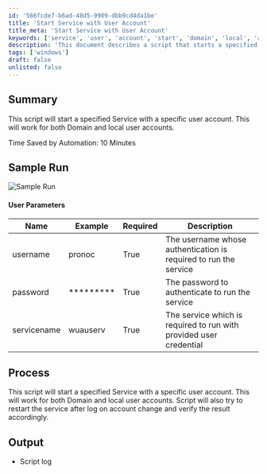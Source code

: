```yaml
---
id: '566fcde7-b6ad-48d5-9909-dbb9cd4da1be'
title: 'Start Service with User Account'
title_meta: 'Start Service with User Account'
keywords: ['service', 'user', 'account', 'start', 'domain', 'local', 'authentication']
description: 'This document describes a script that starts a specified service using a specific user account, applicable for both domain and local user accounts. It includes user parameters, process details, and output logs for effective service management.'
tags: ['windows']
draft: false
unlisted: false
---
```

## Summary

This script will start a specified Service with a specific user account. This will work for both Domain and local user accounts.

Time Saved by Automation: 10 Minutes

## Sample Run

![Sample Run](../../../static/img/Windows---Run-Service-as-Specified-User/image_1.png)

#### User Parameters

| Name        | Example   | Required | Description                                                             |
|-------------|-----------|----------|-------------------------------------------------------------------------|
| username    | pronoc    | True     | The username whose authentication is required to run the service        |
| password    | ********* | True     | The password to authenticate to run the service                          |
| servicename | wuauserv  | True     | The service which is required to run with provided user credential      |

## Process

This script will start a specified Service with a specific user account. This will work for both Domain and local user accounts. Script will also try to restart the service after log on account change and verify the result accordingly.

## Output

- Script log












